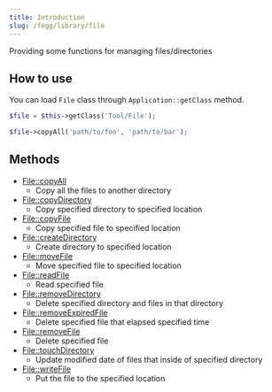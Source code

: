 ```yaml
---
title: Introduction
slug: /fegg/library/file
---
```


Providing some functions for managing files/directories

## How to use

You can load `File` class through `Application::getClass` method.

```php title="Controller"
$file = $this->getClass('Tool/File');

$file->copyAll('path/to/foo', 'path/to/bar');
```


## Methods

* [File::copyAll](/docs/fegg/library/file/methods/copyall)
  * Copy all the files to another directory
* [File::copyDirectory](/docs/fegg/library/file/methods/copydirectory)
  * Copy specified directory to specified location
* [File::copyFile](/docs/fegg/library/file/methods/copyfile)
  * Copy specified file to specified location
* [File::createDirectory](/docs/fegg/library/file/methods/createdirectory)
  * Create directory to specified location
* [File::moveFile](/docs/fegg/library/file/methods/movefile)
  * Move specified file to specified location
* [File::readFile](/docs/fegg/library/file/methods/readfile)
  * Read specified file
* [File::removeDirectory](/docs/fegg/library/file/methods/removedirectory)
  * Delete specified directory and files in that directory
* [File::removeExpiredFile](/docs/fegg/library/file/methods/removeexpiredfile)
  * Delete specified file that elapsed specified time
* [File::removeFile](/docs/fegg/library/file/methods/removefile)
  * Delete specified file
* [File::touchDirectory](/docs/fegg/library/file/methods/touchdirectory)
  * Update modified date of files that inside of specified directory
* [File::writeFile](/docs/fegg/library/file/methods/writefile)
  * Put the file to the specified location